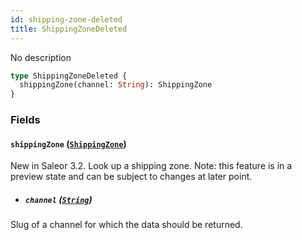 ```yaml
---
id: shipping-zone-deleted
title: ShippingZoneDeleted
---
```


No description

```graphql
type ShippingZoneDeleted {
  shippingZone(channel: String): ShippingZone
}
```

### Fields

#### `shippingZone` ([`ShippingZone`](../../../developer/api-reference/objects/shipping-zone))

New in Saleor 3.2. Look up a shipping zone. Note: this feature is in a preview state and can be subject to changes at later point.

- ##### `channel` ([`String`](../../../developer/api-reference/scalars/string))

Slug of a channel for which the data should be returned.
